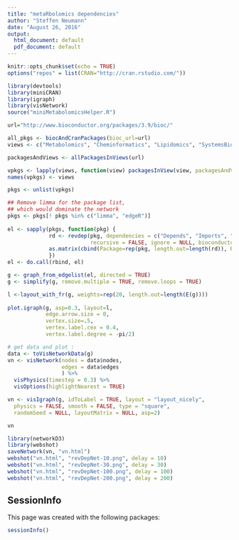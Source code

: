 ```yaml
---
title: "metaRbolomics dependencies"
author: "Steffen Neumann"
date: "August 26, 2016"
output:
  html_document: default
  pdf_document: default
---
```


```r
knitr::opts_chunk$set(echo = TRUE)
options("repos" = list(CRAN="http://cran.rstudio.com/"))

library(devtools)
library(miniCRAN)
library(igraph)
library(visNetwork)
source("miniMetabolomicsHelper.R")

```


```r

url="http://www.bioconductor.org/packages/3.9/bioc/"

all_pkgs <- biocAndCranPackages(bioc_url=url)
views <- c("Metabolomics", "Cheminformatics", "Lipidomics", "SystemsBiology")

packagesAndViews <- allPackagesInViews(url)

vpkgs <- lapply(views, function(view) packagesInView(view, packagesAndViews=packagesAndViews))
names(vpkgs) <- views
```


```r

pkgs <- unlist(vpkgs)

## Remove limma for the package list, 
## which would dominate the network
pkgs <- pkgs[! pkgs %in% c("limma", "edgeR")]
  
el <- sapply(pkgs, function(pkg) {
             rd <- revdep(pkg, dependencies = c("Depends", "Imports", "Suggests", "LinkingTo"), 
                          recursive = FALSE, ignore = NULL, bioconductor = TRUE)
             as.matrix(cbind(Package=rep(pkg, length.out=length(rd)), ReverseDep=rd))
             })
el <- do.call(rbind, el)

g <- graph_from_edgelist(el, directed = TRUE)
g <- simplify(g, remove.multiple = TRUE, remove.loops = TRUE)

l <-layout_with_fr(g, weights=rep(20, length.out=length(E(g))))
                   
plot.igraph(g, asp=0.3, layout=l, 
            edge.arrow.size = 0,
            vertex.size=.5,
            vertex.label.cex = 0.4, 
            vertex.label.degree = -pi/2)

```
```r

# get data and plot :
data <- toVisNetworkData(g)
vn <- visNetwork(nodes = data$nodes, 
                 edges = data$edges
                 ) %>% 
  visPhysics(timestep = 0.3) %>% 
  visOptions(highlightNearest = TRUE)

vn <- visIgraph(g, idToLabel = TRUE, layout = "layout_nicely",
  physics = FALSE, smooth = FALSE, type = "square",
  randomSeed = NULL, layoutMatrix = NULL, asp=2)

```
```r
vn
```

```r
library(networkD3)
library(webshot)
saveNetwork(vn, "vn.html")
webshot("vn.html", "revDepNet-10.png", delay = 10)
webshot("vn.html", "revDepNet-30.png", delay = 30)
webshot("vn.html", "revDepNet-100.png", delay = 100)
webshot("vn.html", "revDepNet-200.png", delay = 200)
```


## SessionInfo

This page was created with the following packages:

```r
sessionInfo()
```
